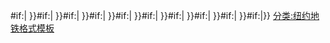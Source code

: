 {{{{{|safesubst:}}}#if:{{{1|}}}|{{NYCS icon|{{{1}}}}}
}}{{{{{|safesubst:}}}#if:{{{2|}}}|{{NYCS icon|{{{2}}}}}
}}{{{{{|safesubst:}}}#if:{{{3|}}}|{{NYCS icon|{{{3}}}}}
}}{{{{{|safesubst:}}}#if:{{{4|}}}|{{NYCS icon|{{{4}}}}}
}}{{{{{|safesubst:}}}#if:{{{5|}}}|{{NYCS icon|{{{5}}}}}
}}{{{{{|safesubst:}}}#if:{{{6|}}}|{{NYCS icon|{{{6}}}}}
}}{{{{{|safesubst:}}}#if:{{{7|}}}|{{NYCS icon|{{{7}}}}}
}}{{{{{|safesubst:}}}#if:{{{8|}}}|{{NYCS icon|{{{8}}}}}
}}{{{{{|safesubst:}}}#if:{{{9|}}}|{{NYCS icon|{{{9}}}}}
}}{{{{{|safesubst:}}}#if:{{{10|}}}|{{NYCS icon|{{{10}}}}}}}<noinclude>
{{Documentation}}
[[分类:纽约地铁格式模板]]
</noinclude>
